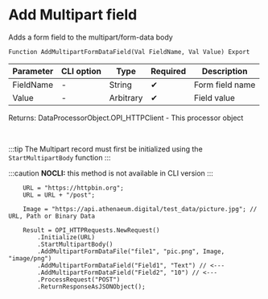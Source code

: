﻿---
sidebar_position: 7
description:  Adds a form field to the multipart/form-data bodyСтраницы
keywords: [1C, 1С, 1С:Enterprise, 1С:Enterprise 8.3, API, Integration, Services, Exchange, OneScript, CLI, HTTP-client]
---


# Add Multipart field 
 Adds a form field to the multipart/form-data body



`Function AddMultipartFormDataField(Val FieldName, Val Value) Export`

  | Parameter | CLI option | Type | Required | Description |
  |-|-|-|-|-|
  | FieldName | - | String | &#x2714; | Form field name |
  | Value | - | Arbitrary | &#x2714; | Field value |

  
  Returns:  DataProcessorObject.OPI_HTTPClient - This processor object

<br/>

:::tip
The Multipart record must first be initialized using the `StartMultipartBody` function
:::

:::caution
**NOCLI:** this method is not available in CLI version
:::
<br/>



```bsl title="1C:Enterprise/OneScript code example"
    URL = "https://httpbin.org";
    URL = URL + "/post";

    Image = "https://api.athenaeum.digital/test_data/picture.jpg"; // URL, Path or Binary Data

    Result = OPI_HTTPRequests.NewRequest()
        .Initialize(URL)
        .StartMultipartBody()
        .AddMultipartFormDataFile("file1", "pic.png", Image, "image/png")
        .AddMultipartFormDataField("Field1", "Text") // <---
        .AddMultipartFormDataField("Field2", "10") // <---
        .ProcessRequest("POST")
        .ReturnResponseAsJSONObject();
```
 




